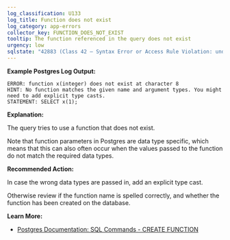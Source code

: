 ```yaml
---
log_classification: U133
log_title: Function does not exist
log_category: app-errors
collector_key: FUNCTION_DOES_NOT_EXIST
tooltip: The function referenced in the query does not exist
urgency: low
sqlstate: "42883 (Class 42 — Syntax Error or Access Rule Violation: undefined_function)"
---
```


**Example Postgres Log Output:**

```
ERROR: function x(integer) does not exist at character 8
HINT: No function matches the given name and argument types. You might need to add explicit type casts.
STATEMENT: SELECT x(1);
```

**Explanation:**

The query tries to use a function that does not exist.

Note that function parameters in Postgres are data type specific, which means
that this can also often occur when the values passed to the function do not
match the required data types.

**Recommended Action:**

In case the wrong data types are passed in, add an explicit type cast.

Otherwise review if the function name is spelled correctly, and whether the
function has been created on the database.

**Learn More:**

* [Postgres Documentation: SQL Commands - CREATE FUNCTION](https://www.postgresql.org/docs/current/static/sql-createfunction.html)

